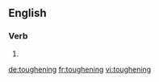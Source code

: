
==English==

===Verb===
{{head|en|present participle}}

# {{present participle of|toughen|lang=en}}

[[de:toughening]]
[[fr:toughening]]
[[vi:toughening]]